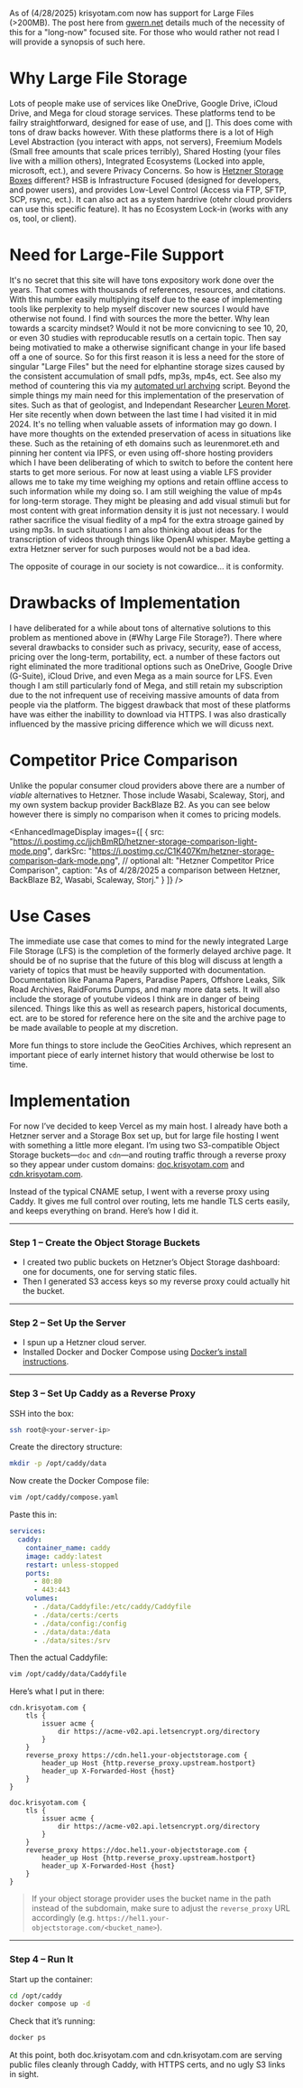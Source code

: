 As of (4/28/2025) krisyotam.com now has support for Large Files (>200MB). The post here from [gwern.net](https://gwern.net/blog/2025-large-files) details much of the 
necessity of this for a "long-now" focused site. For those who would rather not read I will provide a synopsis of such here. 

# Why Large File Storage 
<Dropcap type="william-morris-gothic">L</Dropcap>ots of people make use of services like OneDrive, Google Drive, iCloud Drive, and Mega for cloud storage services. These platforms tend to be failry straightforward, 
designed for ease of use, and []. This does come with tons of draw backs however. With these platforms there is a lot of High Level Abstraction (you interact with apps, not servers), 
Freemium Models (Small free amounts that scale prices terribly), Shared Hosting (your files live with a million others), Integrated Ecosystems (Locked into apple, microsoft, ect.), and severe Privacy Concerns.
So how is [Hetzner Storage Boxes](https://www.hetzner.com/storage/storage-box/) different? HSB is Infrastructure Focused (designed for developers, and power users), and provides Low-Level Control (Access via FTP, SFTP, SCP, rsync, ect.). 
It can also act as a system hardrive (otehr cloud providers can use this specific feature). It has no Ecosystem Lock-in (works with any os, tool, or client). 

# Need for Large-File Support 
<Dropcap type="william-morris-gothic">I</Dropcap>t's no secret that this site will have tons expository work done over the years. That comes with thousands of references, resources, and citations. With this number easily multiplying itself due to the ease of implementing tools like perplexity 
to help myself discover new sources I would have otherwise not found. I find with sources the more the better. Why lean towards a scarcity mindset? Would it not be more convicning to see 10, 20, or even 30 studies with reproducable resutls on a certain topic. 
Then say being motivatied to make a otherwise significant change in your life based off a one of source. So for this first reason it is less a need for the store of singular "Large Files" but the need for elphantine storage sizes caused by the consistent accumulation of 
small pdfs, mp3s, mp4s, ect. See also my method of countering this via my [automated url archving](/blog/2025/automated-url-archiving) script. Beyond the simple things my main need for this implementation of the preservation of sites. Such as that of
geologist, and Independant Researcher [Leuren Moret](https://independent.academia.edu/LeurenKMoret). Her site recently when down between the last time I had visited it in mid 2024. It's no telling when valuable assets of information may go down. I have more thoughts on the extended preservation of acess in situations like these. 
Such as the retaining of eth domains such as leurenmoret.eth and pinning her content via IPFS, or even using off-shore hosting providers which I have been deliberating of which to switch to before the content here starts to get more serious. For now at least using a viable LFS provider allows me to take my time weighing my options and retain 
offline access to such information while my doing so. I am still weighing the value of mp4s for long-term storage. They might be pleasing and add visual stimuli but for most content with great information density it is just not necessary. I would rather sacrifice the visual fiedlity of a mp4 for the extra stroage gained by using mp3s. In such situations 
I am also thinking about ideas for the transcription of videos through things like OpenAI whisper. Maybe getting a extra Hetzner server for such purposes would not be a bad idea. 

<Quote author="Rollo May">The opposite of courage in our society is not cowardice... it is conformity.</Quote>

# Drawbacks of Implementation 
<Dropcap type="william-morris-gothic">I</Dropcap> have deliberated for a while about tons of alternative solutions to this problem as mentioned above in (#Why Large File Storage?). There where several drawbacks to consider such as privacy, security, ease of access, 
pricing over the long-term, portability, ect. a number of these factors out right eliminated the more traditional options such as OneDrive, Google Drive (G-Suite), iCloud Drive, and even Mega as a main source for LFS. Even though I am still particularly fond of Mega, and still retain 
my subscription due to the not infrequent use of receiving massive amounts of data from people via the platform. The biggest drawback that most of these platforms have was either the inabillity to download via HTTPS. I was also drastically influenced by the massive pricing difference which we will dicuss next. 


# Competitor Price Comparison
Unlike the popular consumer cloud providers above there are a number of *viable* alternatives to Hetzner. Those include Wasabi, Scaleway, Storj, and my own system backup provider BackBlaze B2. 
As you can see below however there is simply no comparison when it comes to pricing models. 

<EnhancedImageDisplay
  images={[
    {
      src: "https://i.postimg.cc/jjchBmRD/hetzner-storage-comparison-light-mode.png",
      darkSrc: "https://i.postimg.cc/C1K407Km/hetzner-storage-comparison-dark-mode.png", // optional
      alt: "Hetzner Competitor Price Comparison",
      caption: "As of 4/28/2025 a comparison between Hetzner, BackBlaze B2, Wasabi, Scaleway, Storj."
    }
  ]}
/>

# Use Cases 
<Dropcap type="william-morris-gothic">T</Dropcap>he immediate use case that comes to mind for the newly integrated Large File Storage (LFS) is the completion of the formerly delayed 
archive page. It should be of no suprise that the future of this blog will discuss at length a variety of topics that must be heavily supported with documentation. Documentation like 
Panama Papers, Paradise Papers, Offshore Leaks, Silk Road Archives, RaidForums Dumps, and many more data sets. It will also include the storage of youtube videos I think are in danger of being silenced. 
Things like this as well as research papers, historical documents, ect. are to be stored for reference here on the site and the archive page to be made available to people at my discretion. 

More fun things to store include the GeoCities Archives, which represent an important piece of early internet history that would otherwise be lost to time. 

# Implementation

<Dropcap type="william-morris-gothic">F</Dropcap>or now I’ve decided to keep Vercel as my main host. I already have both a Hetzner server and a Storage Box set up, but for large file hosting I went with something a little more elegant. I’m using two S3-compatible Object Storage buckets—`doc` and `cdn`—and routing traffic through a reverse proxy so they appear under custom domains: [doc.krisyotam.com](https://doc.krisyotam.com) and [cdn.krisyotam.com](https://cdn.krisyotam.com).

Instead of the typical CNAME setup, I went with a reverse proxy using Caddy. It gives me full control over routing, lets me handle TLS certs easily, and keeps everything on brand. Here’s how I did it.

---

### Step 1 – Create the Object Storage Buckets

* I created two public buckets on Hetzner’s Object Storage dashboard: one for documents, one for serving static files.
* Then I generated S3 access keys so my reverse proxy could actually hit the bucket.

---

### Step 2 – Set Up the Server

* I spun up a Hetzner cloud server.
* Installed Docker and Docker Compose using [Docker’s install instructions](https://docs.docker.com/get-docker/).

---

### Step 3 – Set Up Caddy as a Reverse Proxy

SSH into the box:

```bash
ssh root@<your-server-ip>
```

Create the directory structure:

```bash
mkdir -p /opt/caddy/data
```

Now create the Docker Compose file:

```bash
vim /opt/caddy/compose.yaml
```

Paste this in:

```yaml
services:
  caddy:
    container_name: caddy
    image: caddy:latest
    restart: unless-stopped
    ports:
      - 80:80
      - 443:443
    volumes:
      - ./data/Caddyfile:/etc/caddy/Caddyfile
      - ./data/certs:/certs
      - ./data/config:/config
      - ./data/data:/data
      - ./data/sites:/srv
```

Then the actual Caddyfile:

```bash
vim /opt/caddy/data/Caddyfile
```

Here’s what I put in there:

```caddyfile
cdn.krisyotam.com {
    tls {
        issuer acme {
            dir https://acme-v02.api.letsencrypt.org/directory
        }
    }
    reverse_proxy https://cdn.hel1.your-objectstorage.com {
        header_up Host {http.reverse_proxy.upstream.hostport}
        header_up X-Forwarded-Host {host}
    }
}

doc.krisyotam.com {
    tls {
        issuer acme {
            dir https://acme-v02.api.letsencrypt.org/directory
        }
    }
    reverse_proxy https://doc.hel1.your-objectstorage.com {
        header_up Host {http.reverse_proxy.upstream.hostport}
        header_up X-Forwarded-Host {host}
    }
}
```

> If your object storage provider uses the bucket name in the path instead of the subdomain, make sure to adjust the `reverse_proxy` URL accordingly (e.g. `https://hel1.your-objectstorage.com/<bucket_name>`).

---

### Step 4 – Run It

Start up the container:

```bash
cd /opt/caddy
docker compose up -d
```

Check that it’s running:

```bash
docker ps
```

At this point, both doc.krisyotam.com and cdn.krisyotam.com are serving public files cleanly through Caddy, with HTTPS certs, and no ugly S3 links in sight.
